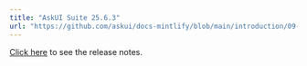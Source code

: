 ---
title: "AskUI Suite 25.6.3"
url: "https://github.com/askui/docs-mintlify/blob/main/introduction/09-release-notes/01-askui-suite/askui-suite-25-6-3-release-notes.md"
---


[Click here](https://github.com/askui/docs-mintlify/blob/main/introduction/09-release-notes/01-askui-suite/askui-suite-25-6-3-release-notes.md) to see the release notes.
